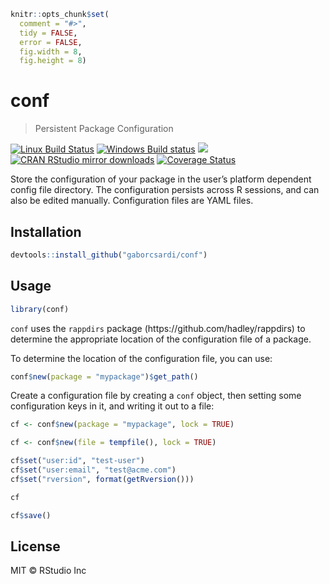 
```r
knitr::opts_chunk$set(
  comment = "#>",
  tidy = FALSE,
  error = FALSE,
  fig.width = 8,
  fig.height = 8)
```

# conf

> Persistent Package Configuration

[![Linux Build Status](https://travis-ci.org/gaborcsardi/conf.svg?branch=master)](https://travis-ci.org/gaborcsardi/conf)
[![Windows Build status](https://ci.appveyor.com/api/projects/status/github/gaborcsardi/conf?svg=true)](https://ci.appveyor.com/project/gaborcsardi/conf)
[![](http://www.r-pkg.org/badges/version/conf)](http://www.r-pkg.org/pkg/conf)
[![CRAN RStudio mirror downloads](http://cranlogs.r-pkg.org/badges/conf)](http://www.r-pkg.org/pkg/conf)
[![Coverage Status](https://img.shields.io/codecov/c/github/gaborcsardi/conf/master.svg)](https://codecov.io/github/gaborcsardi/conf?branch=master)

Store the configuration of your package in the user's platform dependent
config file directory. The configuration persists across R sessions, and can
also be edited manually. Configuration files are YAML files.

## Installation

```r
devtools::install_github("gaborcsardi/conf")
```

## Usage

```r
library(conf)
```

`conf` uses the `rappdirs` package (https://github.com/hadley/rappdirs) to
determine the appropriate location of the configuration file of a package.

To determine the location of the configuration file, you can use:
```r
conf$new(package = "mypackage")$get_path()
```

Create a configuration file by creating a `conf` object, then setting
some configuration keys in it, and writing it out to a file:
```r
cf <- conf$new(package = "mypackage", lock = TRUE)
```

```r
cf <- conf$new(file = tempfile(), lock = TRUE)
```

```r
cf$set("user:id", "test-user")
cf$set("user:email", "test@acme.com")
cf$set("rversion", format(getRversion()))
```

```r
cf
```

```r
cf$save()
```

## License

MIT © RStudio Inc

